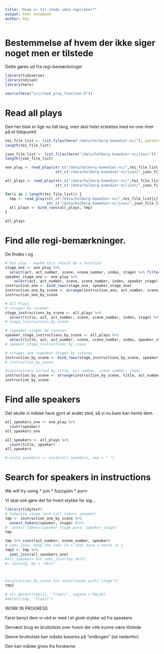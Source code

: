 ```yaml
---
title: "Hvem er til stede uden replikker?"
output: html_notebook
author: baj
---
```


# Bestemmelse af hvem der ikke siger noget men er tilstede 

Dette gøres ud fra regi-bemærkninger 

```r
library(tidyverse)
library(ndjson)
library(here)

source(here("src/read_play_function.R"))

```


# Read all plays
Den her blok er lige nu lidt lang, men skal helst erstattes med en one-liner på et tidspunkt!

```r
tei_file_list <- list.files(here("/data/holberg-komedier-nc/"), pattern = "*.page")
length(tei_file_list)

json_file_list <- list.files(here("/data/holberg-komedier-nc/json/"))
length(json_file_list)

one_play <- read_play(str_c("/data/holberg-komedier-nc/",tei_file_list[1]), 
                       str_c("/data/holberg-komedier-nc/json/",json_file_list[1]))

all_plays <- read_play(str_c("/data/holberg-komedier-nc/",tei_file_list[1]), 
                       str_c("/data/holberg-komedier-nc/json/",json_file_list[1]))

for(i in 2:length(tei_file_list)) {
  tmp <- read_play(str_c("/data/holberg-komedier-nc/",tei_file_list[i]),
                   str_c("/data/holberg-komedier-nc/json/",json_file_list[i]))
  all_plays <- bind_rows(all_plays, tmp)
}

all_plays
```

# Find alle regi-bemærkninger. 
De findes i <stage> og <speaker_stage>.

```r
# One play - maybe this should be a function
stage_one <- one_play %>%
  select(act, act_number, scene, scene_number, index, stage) %>% filter(!is.na(stage))
speaker_stage_one <- one_play %>%
    select(act, act_number, scene, scene_number, index, speaker_stage) %>% filter(!is.na(speaker_stage))
instruction_one <- bind_rows(stage_one, speaker_stage_one)
instruction_one_by_scene <- arrange(instruction_one, act_number, scene_number, index)
instruction_one_by_scene

# All Plays
# <stage> by <scene>
stage_instructions_by_scene <- all_plays %>%
  select(title, act, act_number, scene, scene_number, index, stage) %>% filter(!is.na(stage))
# stage_instructions_by_scene

# <speaker-stage> by <scene>
speaker_stage_instructions_by_scene <- all_plays %>%
  select(title, act, act_number, scene, scene_number, index, speaker_stage) %>% filter(!is.na(speaker_stage))
# speaker_stage_instructions_by_scene

# <stage> and <speaker-stage> by <scene>
instruction_by_scene <- bind_rows(stage_instructions_by_scene, speaker_stage_instructions_by_scene)
# instruction_by_scene

#instructions sorted by title, act number, scene number, index 
instruction_by_scene <- arrange(instruction_by_scene, title, act_number, scene_number, index)
instruction_by_scene

```


# Find alle speakers
Det skulle vi måske have gjort et andet sted, så vi nu bare kan hente dem.

```r
all_speakers_one <- one_play %>% 
  count(speaker)
all_speakers_one

all_speakers <- all_plays %>% 
  count(title, speaker)
all_speakers

# unite_speakers <- unite(all_speakers, sep = " ")
```

# Search for speakers in instructions
We will try using
* join
* fuzzyjoin
* purrr

Vi skal nok gøre det for hvert stykke for sig...

```r
library(tidytext)
# tokenize stage (and call tokens speaker)
tmp <- instruction_one_by_scene %>%
  unnest_tokens(speaker, stage) #%>%
#  unnest_tokens(speaker_stage_word, speaker_stage)
tmp

tmp %>% count(act_number, scene_number, speaker)
# semi-join: keep the rows in x that have a match in y
tmp2 <- tmp %>% 
  semi_join(all_speakers_one)
#all_speakers %>% semi_join(top_dest)
#> Joining, by = "dest"



#instruction_by_scene %>% select(ends_with("stage"))
tmp2
                                       
# str_detect(tmp[1], "Troels", negate = FALSE)
#detect(tmp, "Troels")


```

WORK IN PROGRESS

Først benyt dem vi véd er med i et givet stykke ud fra speakers 

Dernæst brug en bruttoliste over hvem der ville kunne være tilstede 

Denne bruttoliste kan måske baseres på "ordbogen" (se nedenfor) 

Den kan måske gives fra forskerne 